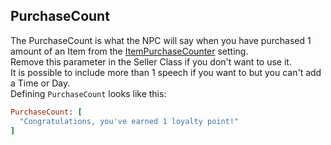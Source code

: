 ## PurchaseCount

The PurchaseCount is what the NPC will say when you have purchased 1 amount of an Item from the [ItemPurchaseCounter](../../../settings/item-purchase-counter) setting.
<br/>
Remove this parameter in the Seller Class if you don't want to use it.
<br/>
It is possible to include more than 1 speech if you want to but you can't add a Time or Day.
<br/>
Defining `PurchaseCount` looks like this:
<br/>
```ruby
PurchaseCount: [
  "Congratulations, you've earned 1 loyalty point!"
]
```
<ImageWithCaption src="/images/documentation/poke-market/PurchaseCount.png" caption="PurchaseCount"/>